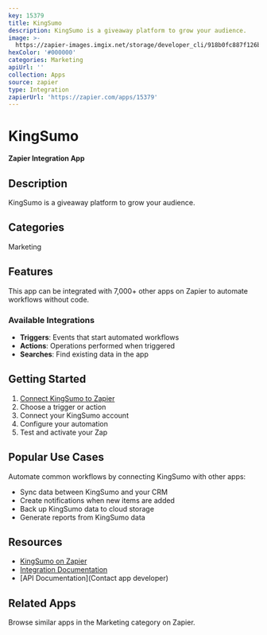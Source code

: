 ```yaml
---
key: 15379
title: KingSumo
description: KingSumo is a giveaway platform to grow your audience.
image: >-
  https://zapier-images.imgix.net/storage/developer_cli/918b0fc887f126ba0542921e23bc9c03.png?auto=format%2Ccompress&ixlib=python-3.0.0&q=50
hexColor: '#000000'
categories: Marketing
apiUrl: ''
collection: Apps
source: zapier
type: Integration
zapierUrl: 'https://zapier.com/apps/15379'
---
```

# KingSumo

**Zapier Integration App**

## Description

KingSumo is a giveaway platform to grow your audience.

## Categories

Marketing

## Features

This app can be integrated with 7,000+ other apps on Zapier to automate workflows without code.

### Available Integrations

- **Triggers**: Events that start automated workflows
- **Actions**: Operations performed when triggered
- **Searches**: Find existing data in the app

## Getting Started

1. [Connect KingSumo to Zapier](https://zapier.com/apps/15379)
2. Choose a trigger or action
3. Connect your KingSumo account
4. Configure your automation
5. Test and activate your Zap

## Popular Use Cases

Automate common workflows by connecting KingSumo with other apps:

- Sync data between KingSumo and your CRM
- Create notifications when new items are added
- Back up KingSumo data to cloud storage
- Generate reports from KingSumo data

## Resources

- [KingSumo on Zapier](https://zapier.com/apps/15379)
- [Integration Documentation](https://zapier.com/apps/15379/integrations)
- [API Documentation](Contact app developer)

## Related Apps

Browse similar apps in the Marketing category on Zapier.
